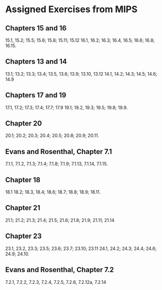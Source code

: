# Assigned Exercises from MIPS

## Chapters 15 and 16

15.1, 15.2; 15.5; 15.6; 15.8; 15.11; 15.12 16.1, 16.2; 16.3; 16.4, 16.5; 16.6; 16.8; 16.15. 

## Chapters 13 and 14

13.1; 13.2; 13.3; 13.4; 13.5, 13.6; 13.9; 13.10, 13.12
14.1, 14.2; 14.3; 14.5; 14.6; 14.9

## Chapters 17 and 19

17.1, 17.2; 17.3; 17.4; 17.7; 17.9
19.1; 19.2, 19.3; 19.5; 19.8; 19.9.

## Chapter 20

20.1; 20.2; 20.3; 20.4; 20.5; 20.8; 20.9; 20.11.

## Evans and Rosenthal, Chapter 7.1

7.1.1, 7.1.2, 7.1.3; 7.1.4; 7.1.8; 7.1.9; 7.1.13, 7.1.14, 7.1.15.

## Chapter 18

18.1 18.2; 18.3, 18.4; 18.6; 18.7; 18.8; 18.9; 18.11.

## Chapter 21

21.1; 21.2; 21.3; 21.4; 21.5; 21.6; 21.8; 21.9; 21.11; 21.14

## Chapter 23

23.1, 23.2, 23.3; 23.5; 23.6; 23.7; 23.10; 23.11
24.1, 24.2; 24.3; 24.4; 24.6; 24.9; 24.10.

## Evans and Rosenthal, Chapter 7.2

7.2.1, 7.2.2, 7.2.3, 7.2.4, 7.2.5, 7.2.6, 7.2.12a, 7.2.14
